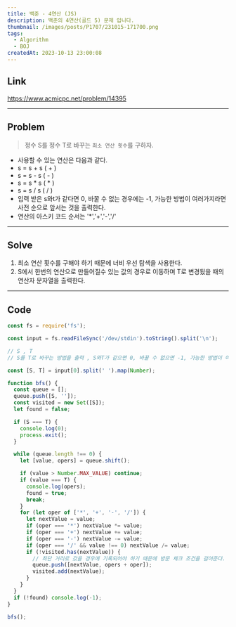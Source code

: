 ```yaml
---
title: 백준 - 4연산 (JS)
description: 백준의 4연산(골드 5) 문제 입니다.
thumbnail: /images/posts/P1707/231015-171700.png
tags:
  - Algorithm
  - BOJ
createdAt: 2023-10-13 23:00:08
---
```


## Link

https://www.acmicpc.net/problem/14395

<hr />

## Problem

> 정수 S를 정수 T로 바꾸는 `최소 연산 횟수`를 구하자.

- 사용할 수 있는 연산은 다음과 같다.
- s = s + s ( + )
- s = s - s ( - )
- s = s \* s ( \* )
- s = s / s ( / )
- 입력 받은 s와t가 같다면 0, 바꿀 수 없는 경우에는 -1, 가능한 방법이 여러가지라면 사전 순으로 앞서는 것을 출력한다.
- 연산의 아스키 코드 순서는 '\*','+','-','/'

<hr />

## Solve

1. 최소 연산 횟수를 구해야 하기 때문에 너비 우선 탐색을 사용한다.
2. S에서 한번의 연산으로 만들어질수 있는 값의 경우로 이동하며 T로 변경됬을 때의 연산자 문자열을 출력한다.

<hr />

## Code

```javascript
const fs = require('fs');

const input = fs.readFileSync('/dev/stdin').toString().split('\n');

// S , T
// S를 T로 바꾸는 방법을 출력 , S와T가 같으면 0, 바꿀 수 없으면 -1, 가능한 방법이 여러 가지라면 사전순으로 앞서는 것을 출력, 아스키 코드 순서 * , + , - , /

const [S, T] = input[0].split(' ').map(Number);

function bfs() {
  const queue = [];
  queue.push([S, '']);
  const visited = new Set([S]);
  let found = false;

  if (S === T) {
    console.log(0);
    process.exit();
  }

  while (queue.length !== 0) {
    let [value, opers] = queue.shift();

    if (value > Number.MAX_VALUE) continue;
    if (value === T) {
      console.log(opers);
      found = true;
      break;
    }
    for (let oper of ['*', '+', '-', '/']) {
      let nextValue = value;
      if (oper === '*') nextValue *= value;
      if (oper === '+') nextValue += value;
      if (oper === '-') nextValue -= value;
      if (oper === '/' && value !== 0) nextValue /= value;
      if (!visited.has(nextValue)) {
        // 최단 거리로 갔을 경우에 기록되어야 하기 때문에 방문 체크 조건을 걸어준다.
        queue.push([nextValue, opers + oper]);
        visited.add(nextValue);
      }
    }
  }
  if (!found) console.log(-1);
}

bfs();
```
